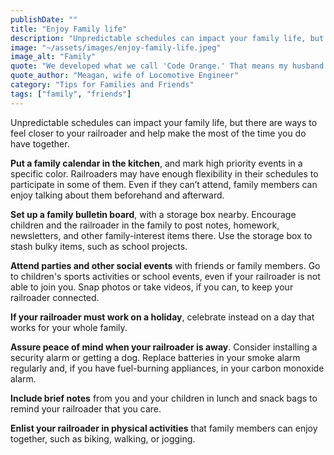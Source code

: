 ```yaml
---
publishDate: ""
title: "Enjoy Family life"
description: "Unpredictable schedules can impact your family life, but there are ways to feel closer to your railroader and help make the most of the time you do have together."
image: "~/assets/images/enjoy-family-life.jpeg"
image_alt: "Family"
quote: "We developed what we call 'Code Orange.' That means my husband's home. If we have plans with anyone else, I cancel them, so we can be together as a family."
quote_author: "Meagan, wife of Locomotive Engineer"
category: "Tips for Families and Friends"
tags: ["family", "friends"]
---
```


Unpredictable schedules can impact your family life, but there are ways to feel closer to your railroader and help make the most of the time you do have together.

**Put a family calendar in the kitchen**, and mark high priority events in a specific color. Railroaders may have enough flexibility in their schedules to participate in some of them. Even if they can’t attend, family members can enjoy talking about them beforehand and afterward.

**Set up a family bulletin board**, with a storage box nearby. Encourage children and the railroader in the family to post notes, homework, newsletters, and other family-interest items there. Use the storage box to stash bulky items, such as school projects.

**Attend parties and other social events** with friends or family members. Go to children's sports activities or school events, even if your railroader is not able to join you. Snap photos or take videos, if you can, to keep your railroader connected.

**If your railroader must work on a holiday**, celebrate instead on a day that works for your whole family.

**Assure peace of mind when your railroader is away**. Consider installing a security alarm or getting a dog. Replace batteries in your smoke alarm regularly and, if you have fuel-burning appliances, in your carbon monoxide alarm.

**Include brief notes** from you and your children in lunch and snack bags to remind your railroader that you care.

**Enlist your railroader in physical activities** that family members can enjoy together, such as biking, walking, or jogging.